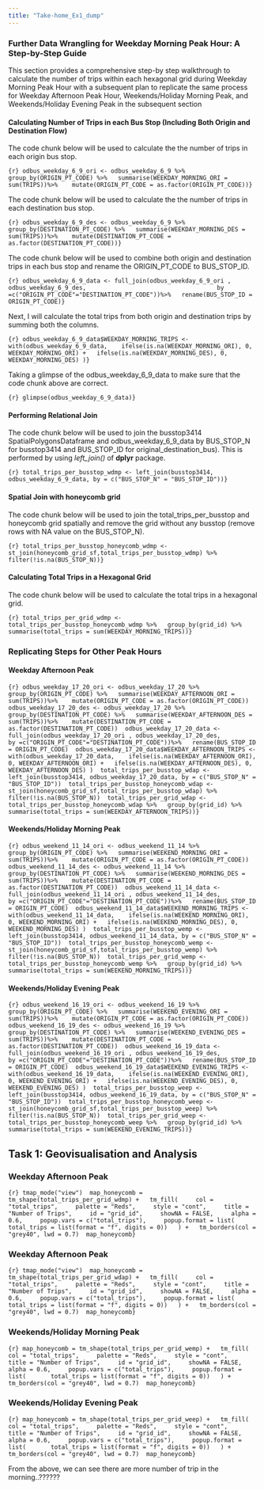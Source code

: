 ```yaml
---
title: "Take-home_Ex1_dump"
---
```


### Further Data Wrangling for Weekday Morning Peak Hour: A Step-by-Step Guide

This section provides a comprehensive step-by step walkthrough to calculate the number of trips within each hexagonal grid during Weekday Morning Peak Hour with a subsequent plan to replicate the same process for Weekday Afternoon Peak Hour, Weekends/Holiday Morning Peak, and Weekends/Holiday Evening Peak in the subsequent section

#### Calculating Number of Trips in each Bus Stop (Including Both Origin and Destination Flow)

The code chunk below will be used to calculate the the number of trips in each origin bus stop.

`{r} odbus_weekday_6_9_ori <- odbus_weekday_6_9 %>%   group_by(ORIGIN_PT_CODE) %>%   summarise(WEEKDAY_MORNING_ORI = sum(TRIPS))%>%    mutate(ORIGIN_PT_CODE = as.factor(ORIGIN_PT_CODE))}`

The code chunk below will be used to calculate the the number of trips in each destination bus stop.

`{r} odbus_weekday_6_9_des <- odbus_weekday_6_9 %>%   group_by(DESTINATION_PT_CODE) %>%   summarise(WEEKDAY_MORNING_DES = sum(TRIPS))%>%    mutate(DESTINATION_PT_CODE = as.factor(DESTINATION_PT_CODE))}`

The code chunk below will be used to combine both origin and destination trips in each bus stop and rename the ORIGIN_PT_CODE to BUS_STOP_ID.

`{r} odbus_weekday_6_9_data <- full_join(odbus_weekday_6_9_ori , odbus_weekday_6_9_des,                                     by =c("ORIGIN_PT_CODE"="DESTINATION_PT_CODE"))%>%   rename(BUS_STOP_ID = ORIGIN_PT_CODE)}`

Next, I will calculate the total trips from both origin and destination trips by summing both the columns.

`{r} odbus_weekday_6_9_data$WEEKDAY_MORNING_TRIPS <- with(odbus_weekday_6_9_data,    ifelse(is.na(WEEKDAY_MORNING_ORI), 0, WEEKDAY_MORNING_ORI) +   ifelse(is.na(WEEKDAY_MORNING_DES), 0, WEEKDAY_MORNING_DES) )}`

Taking a glimpse of the odbus_weekday_6_9_data to make sure that the code chunk above are correct.

`{r} glimpse(odbus_weekday_6_9_data)}`

#### Performing Relational Join

The code chunk below will be used to join the busstop3414 SpatialPolygonsDataframe and odbus_weekday_6_9_data by BUS_STOP_N for busstop3414 and BUS_STOP_ID for original_destination_bus). This is performed by using *left_join()* of **dplyr** package.

`{r} total_trips_per_busstop_wdmp <- left_join(busstop3414, odbus_weekday_6_9_data, by = c("BUS_STOP_N" = "BUS_STOP_ID"))}`

#### Spatial Join with honeycomb grid

The code chunk below will be used to join the total_trips_per_busstop and honeycomb grid spatially and remove the grid without any busstop (remove rows with NA value on the BUS_STOP_N).

`{r} total_trips_per_busstop_honeycomb_wdmp <- st_join(honeycomb_grid_sf,total_trips_per_busstop_wdmp) %>%   filter(!is.na(BUS_STOP_N))}`

#### Calculating Total Trips in a Hexagonal Grid

The code chunk below will be used to calculate the total trips in a hexagonal grid.

`{r} total_trips_per_grid_wdmp <- total_trips_per_busstop_honeycomb_wdmp %>%   group_by(grid_id) %>%   summarise(total_trips = sum(WEEKDAY_MORNING_TRIPS))}`

### Replicating Steps for Other Peak Hours

#### Weekday Afternoon Peak

`{r} odbus_weekday_17_20_ori <- odbus_weekday_17_20 %>%   group_by(ORIGIN_PT_CODE) %>%   summarise(WEEKDAY_AFTERNOON_ORI = sum(TRIPS))%>%    mutate(ORIGIN_PT_CODE = as.factor(ORIGIN_PT_CODE))  odbus_weekday_17_20_des <- odbus_weekday_17_20 %>%   group_by(DESTINATION_PT_CODE) %>%   summarise(WEEKDAY_AFTERNOON_DES = sum(TRIPS))%>%    mutate(DESTINATION_PT_CODE = as.factor(DESTINATION_PT_CODE))  odbus_weekday_17_20_data <- full_join(odbus_weekday_17_20_ori , odbus_weekday_17_20_des,                                     by =c("ORIGIN_PT_CODE"="DESTINATION_PT_CODE"))%>%   rename(BUS_STOP_ID = ORIGIN_PT_CODE)  odbus_weekday_17_20_data$WEEKDAY_AFTERNOON_TRIPS <- with(odbus_weekday_17_20_data,    ifelse(is.na(WEEKDAY_AFTERNOON_ORI), 0, WEEKDAY_AFTERNOON_ORI) +   ifelse(is.na(WEEKDAY_AFTERNOON_DES), 0, WEEKDAY_AFTERNOON_DES) )  total_trips_per_busstop_wdap <- left_join(busstop3414, odbus_weekday_17_20_data, by = c("BUS_STOP_N" = "BUS_STOP_ID"))  total_trips_per_busstop_honeycomb_wdap <- st_join(honeycomb_grid_sf,total_trips_per_busstop_wdap) %>%   filter(!is.na(BUS_STOP_N))  total_trips_per_grid_wdap <- total_trips_per_busstop_honeycomb_wdap %>%   group_by(grid_id) %>%   summarise(total_trips = sum(WEEKDAY_AFTERNOON_TRIPS))}`

#### Weekends/Holiday Morning Peak

`{r} odbus_weekend_11_14_ori <- odbus_weekend_11_14 %>%   group_by(ORIGIN_PT_CODE) %>%   summarise(WEEKEND_MORNING_ORI = sum(TRIPS))%>%    mutate(ORIGIN_PT_CODE = as.factor(ORIGIN_PT_CODE))  odbus_weekend_11_14_des <- odbus_weekend_11_14 %>%   group_by(DESTINATION_PT_CODE) %>%   summarise(WEEKEND_MORNING_DES = sum(TRIPS))%>%    mutate(DESTINATION_PT_CODE = as.factor(DESTINATION_PT_CODE))  odbus_weekend_11_14_data <- full_join(odbus_weekend_11_14_ori , odbus_weekend_11_14_des,                                     by =c("ORIGIN_PT_CODE"="DESTINATION_PT_CODE"))%>%   rename(BUS_STOP_ID = ORIGIN_PT_CODE)  odbus_weekend_11_14_data$WEEKEND_MORNING_TRIPS <- with(odbus_weekend_11_14_data,    ifelse(is.na(WEEKEND_MORNING_ORI), 0, WEEKEND_MORNING_ORI) +   ifelse(is.na(WEEKEND_MORNING_DES), 0, WEEKEND_MORNING_DES) )  total_trips_per_busstop_wemp <- left_join(busstop3414, odbus_weekend_11_14_data, by = c("BUS_STOP_N" = "BUS_STOP_ID"))  total_trips_per_busstop_honeycomb_wemp <- st_join(honeycomb_grid_sf,total_trips_per_busstop_wemp) %>%   filter(!is.na(BUS_STOP_N))  total_trips_per_grid_wemp <- total_trips_per_busstop_honeycomb_wemp %>%   group_by(grid_id) %>%   summarise(total_trips = sum(WEEKEND_MORNING_TRIPS))}`

#### Weekends/Holiday Evening Peak

`{r} odbus_weekend_16_19_ori <- odbus_weekend_16_19 %>%   group_by(ORIGIN_PT_CODE) %>%   summarise(WEEKEND_EVENING_ORI = sum(TRIPS))%>%    mutate(ORIGIN_PT_CODE = as.factor(ORIGIN_PT_CODE))  odbus_weekend_16_19_des <- odbus_weekend_16_19 %>%   group_by(DESTINATION_PT_CODE) %>%   summarise(WEEKEND_EVENING_DES = sum(TRIPS))%>%    mutate(DESTINATION_PT_CODE = as.factor(DESTINATION_PT_CODE))  odbus_weekend_16_19_data <- full_join(odbus_weekend_16_19_ori , odbus_weekend_16_19_des,                                     by =c("ORIGIN_PT_CODE"="DESTINATION_PT_CODE"))%>%   rename(BUS_STOP_ID = ORIGIN_PT_CODE)  odbus_weekend_16_19_data$WEEKEND_EVENING_TRIPS <- with(odbus_weekend_16_19_data,    ifelse(is.na(WEEKEND_EVENING_ORI), 0, WEEKEND_EVENING_ORI) +   ifelse(is.na(WEEKEND_EVENING_DES), 0, WEEKEND_EVENING_DES) )  total_trips_per_busstop_weep <- left_join(busstop3414, odbus_weekend_16_19_data, by = c("BUS_STOP_N" = "BUS_STOP_ID"))  total_trips_per_busstop_honeycomb_weep <- st_join(honeycomb_grid_sf,total_trips_per_busstop_weep) %>%   filter(!is.na(BUS_STOP_N))  total_trips_per_grid_weep <- total_trips_per_busstop_honeycomb_weep %>%   group_by(grid_id) %>%   summarise(total_trips = sum(WEEKEND_EVENING_TRIPS))}`

## Task 1: Geovisualisation and Analysis

### Weekday Afternoon Peak

`{r} tmap_mode("view")  map_honeycomb = tm_shape(total_trips_per_grid_wdmp) +   tm_fill(     col = "total_trips",     palette = "Reds",     style = "cont",     title = "Number of Trips",     id = "grid_id",     showNA = FALSE,     alpha = 0.6,     popup.vars = c("total_trips"),     popup.format = list(       total_trips = list(format = "f", digits = 0))   ) +   tm_borders(col = "grey40", lwd = 0.7)  map_honeycomb}`

### Weekday Afternoon Peak

`{r} tmap_mode("view")  map_honeycomb = tm_shape(total_trips_per_grid_wdap) +   tm_fill(     col = "total_trips",     palette = "Reds",     style = "cont",     title = "Number of Trips",     id = "grid_id",     showNA = FALSE,     alpha = 0.6,     popup.vars = c("total_trips"),     popup.format = list(       total_trips = list(format = "f", digits = 0))   ) +   tm_borders(col = "grey40", lwd = 0.7)  map_honeycomb}`

### Weekends/Holiday Morning Peak

`{r} map_honeycomb = tm_shape(total_trips_per_grid_wemp) +   tm_fill(     col = "total_trips",     palette = "Reds",     style = "cont",     title = "Number of Trips",     id = "grid_id",     showNA = FALSE,     alpha = 0.6,     popup.vars = c("total_trips"),     popup.format = list(       total_trips = list(format = "f", digits = 0))   ) +   tm_borders(col = "grey40", lwd = 0.7)  map_honeycomb}`

### Weekends/Holiday Evening Peak

`{r} map_honeycomb = tm_shape(total_trips_per_grid_weep) +   tm_fill(     col = "total_trips",     palette = "Reds",     style = "cont",     title = "Number of Trips",     id = "grid_id",     showNA = FALSE,     alpha = 0.6,     popup.vars = c("total_trips"),     popup.format = list(       total_trips = list(format = "f", digits = 0))   ) +   tm_borders(col = "grey40", lwd = 0.7)  map_honeycomb}`

From the above, we can see there are more number of trip in the morning..??????

